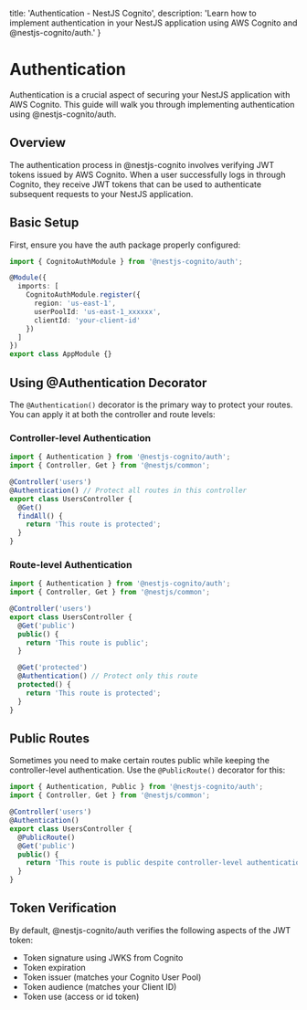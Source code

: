   title: 'Authentication - NestJS Cognito',
  description: 'Learn how to implement authentication in your NestJS application using AWS Cognito and @nestjs-cognito/auth.'
}

# Authentication

Authentication is a crucial aspect of securing your NestJS application with AWS Cognito. This guide will walk you through implementing authentication using @nestjs-cognito/auth.

## Overview

The authentication process in @nestjs-cognito involves verifying JWT tokens issued by AWS Cognito. When a user successfully logs in through Cognito, they receive JWT tokens that can be used to authenticate subsequent requests to your NestJS application.

## Basic Setup

First, ensure you have the auth package properly configured:

```ts
import { CognitoAuthModule } from '@nestjs-cognito/auth';

@Module({
  imports: [
    CognitoAuthModule.register({
      region: 'us-east-1',
      userPoolId: 'us-east-1_xxxxxx',
      clientId: 'your-client-id'
    })
  ]
})
export class AppModule {}
```

## Using @Authentication Decorator

The `@Authentication()` decorator is the primary way to protect your routes. You can apply it at both the controller and route levels:

### Controller-level Authentication

```ts
import { Authentication } from '@nestjs-cognito/auth';
import { Controller, Get } from '@nestjs/common';

@Controller('users')
@Authentication() // Protect all routes in this controller
export class UsersController {
  @Get()
  findAll() {
    return 'This route is protected';
  }
}
```

### Route-level Authentication

```ts
import { Authentication } from '@nestjs-cognito/auth';
import { Controller, Get } from '@nestjs/common';

@Controller('users')
export class UsersController {
  @Get('public')
  public() {
    return 'This route is public';
  }

  @Get('protected')
  @Authentication() // Protect only this route
  protected() {
    return 'This route is protected';
  }
}
```

## Public Routes

Sometimes you need to make certain routes public while keeping the controller-level authentication. Use the `@PublicRoute()` decorator for this:

```ts
import { Authentication, Public } from '@nestjs-cognito/auth';
import { Controller, Get } from '@nestjs/common';

@Controller('users')
@Authentication()
export class UsersController {
  @PublicRoute()
  @Get('public')
  public() {
    return 'This route is public despite controller-level authentication';
  }
}
```

## Token Verification

By default, @nestjs-cognito/auth verifies the following aspects of the JWT token:

- Token signature using JWKS from Cognito
- Token expiration
- Token issuer (matches your Cognito User Pool)
- Token audience (matches your Client ID)
- Token use (access or id token)
